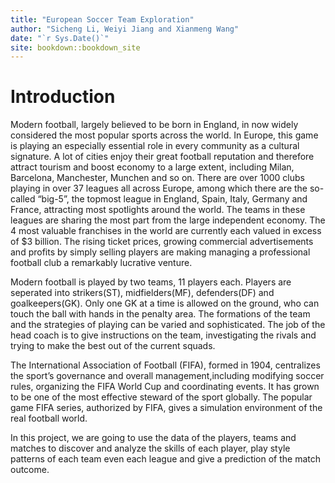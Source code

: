 ```yaml
--- 
title: "European Soccer Team Exploration"
author: "Sicheng Li, Weiyi Jiang and Xianmeng Wang"
date: "`r Sys.Date()`"
site: bookdown::bookdown_site
---
```


# Introduction

  Modern football, largely believed to be born in England, in now widely considered the most popular sports across the world. In Europe, this game is playing an especially essential role in every community as a cultural signature. A lot of cities enjoy their great football reputation and therefore attract tourism and boost economy to a large extent, including Milan, Barcelona, Manchester, Munchen and so on. There are over 1000 clubs playing in over 37 leagues all across Europe, among which there are the so-called "big-5", the topmost league in England, Spain, Italy, Germany and France, attracting most spotlights around the world. The teams in these leagues are sharing the most part from the large independent economy. The 4 most valuable franchises in the world are currently each valued in excess of $3 billion. The rising ticket prices, growing commercial advertisements and profits by simply selling players are making managing a professional football club a remarkably lucrative venture.

  Modern football is played by two teams, 11 players each. Players are seperated into strikers(ST), midfielders(MF), defenders(DF) and goalkeepers(GK). Only one GK at a time is allowed on the ground, who can touch the ball with hands in the penalty area. The formations of the team and the strategies of playing can be varied and sophisticated. The job of the head coach is to give instructions on the team, investigating the rivals and trying to make the best out of the current squads. 

  The International Association of Football (FIFA), formed in 1904, centralizes the sport’s governance and overall management,including modifying soccer rules, organizing the FIFA World Cup and coordinating events. It has grown to be one of the most effective steward of the sport globally. The popular game FIFA series, authorized by FIFA, gives a simulation environment of the real football world.  

  In this project, we are going to use the data of the players, teams and matches to discover and analyze the skills of each player, play style patterns of each team even each league and give a prediction of the match outcome.













